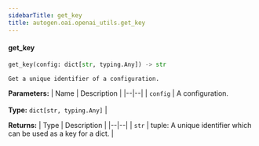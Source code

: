 ```yaml
---
sidebarTitle: get_key
title: autogen.oai.openai_utils.get_key
---
```


<code class="doc-symbol doc-symbol-heading doc-symbol-function"></code>
#### get_key

```python
get_key(config: dict[str, typing.Any]) -> str
```

    Get a unique identifier of a configuration.

<b>Parameters:</b>
| Name | Description |
|--|--|
| `config` | A configuration.<br/><br/>**Type:** `dict[str, typing.Any]` |

<b>Returns:</b>
| Type | Description |
|--|--|
| `str` | tuple: A unique identifier which can be used as a key for a dict. |

<br />